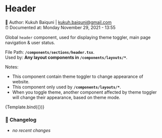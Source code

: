 
<Meta component={Header} title="Components/sections/header" />


# Header

📓 Author: Kukuh Baiquni | <kukuh.baiquni@gmail.com> <br/>
⏰ Documented at: Monday November 29, 2021 - 13:55

Global `header` component, used for displaying theme toggler, main page navigation & user status.

File Path: **`/components/sections/header.tsx`**. <br/>
Used by: **Any layout components in `/components/layouts/*`**.

Notes:

- This component contain theme toggler to change appearance of website.
- This component only used by **`/components/layouts/*`**.
- When you toggle theme, another component affected by theme toggler will change their appearance, based on theme mode.

<Canvas>
  <Story name="header">{Template.bind({})}</Story>
</Canvas>

### 📝 **Changelog**

- _no recent changes_
